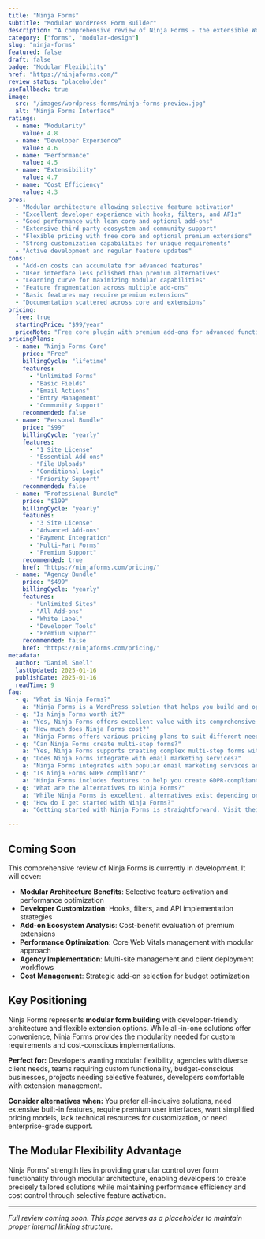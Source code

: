 ```yaml
---
title: "Ninja Forms"
subtitle: "Modular WordPress Form Builder"
description: "A comprehensive review of Ninja Forms - the extensible WordPress form plugin offering modular architecture, developer-friendly customization, and flexible add-on ecosystem for scalable form solutions."
category: ["forms", "modular-design"]
slug: "ninja-forms"
featured: false
draft: false
badge: "Modular Flexibility"
href: "https://ninjaforms.com/"
review_status: "placeholder"
useFallback: true
image:
  src: "/images/wordpress-forms/ninja-forms-preview.jpg"
  alt: "Ninja Forms Interface"
ratings:
  - name: "Modularity"
    value: 4.8
  - name: "Developer Experience"
    value: 4.6
  - name: "Performance"
    value: 4.5
  - name: "Extensibility"
    value: 4.7
  - name: "Cost Efficiency"
    value: 4.3
pros:
  - "Modular architecture allowing selective feature activation"
  - "Excellent developer experience with hooks, filters, and APIs"
  - "Good performance with lean core and optional add-ons"
  - "Extensive third-party ecosystem and community support"
  - "Flexible pricing with free core and optional premium extensions"
  - "Strong customization capabilities for unique requirements"
  - "Active development and regular feature updates"
cons:
  - "Add-on costs can accumulate for advanced features"
  - "User interface less polished than premium alternatives"
  - "Learning curve for maximizing modular capabilities"
  - "Feature fragmentation across multiple add-ons"
  - "Basic features may require premium extensions"
  - "Documentation scattered across core and extensions"
pricing:
  free: true
  startingPrice: "$99/year"
  priceNote: "Free core plugin with premium add-ons for advanced functionality"
pricingPlans:
  - name: "Ninja Forms Core"
    price: "Free"
    billingCycle: "lifetime"
    features:
      - "Unlimited Forms"
      - "Basic Fields"
      - "Email Actions"
      - "Entry Management"
      - "Community Support"
    recommended: false
  - name: "Personal Bundle"
    price: "$99"
    billingCycle: "yearly"
    features:
      - "1 Site License"
      - "Essential Add-ons"
      - "File Uploads"
      - "Conditional Logic"
      - "Priority Support"
    recommended: false
  - name: "Professional Bundle"
    price: "$199"
    billingCycle: "yearly"
    features:
      - "3 Site License"
      - "Advanced Add-ons"
      - "Payment Integration"
      - "Multi-Part Forms"
      - "Premium Support"
    recommended: true
    href: "https://ninjaforms.com/pricing/"
  - name: "Agency Bundle"
    price: "$499"
    billingCycle: "yearly"
    features:
      - "Unlimited Sites"
      - "All Add-ons"
      - "White Label"
      - "Developer Tools"
      - "Premium Support"
    recommended: false
    href: "https://ninjaforms.com/pricing/"
metadata:
  author: "Daniel Snell"
  lastUpdated: 2025-01-16
  publishDate: 2025-01-16
  readTime: 9
faq:
  - q: "What is Ninja Forms?"
    a: "Ninja Forms is a WordPress solution that helps you build and optimize your website with powerful features and excellent performance."
  - q: "Is Ninja Forms worth it?"
    a: "Yes, Ninja Forms offers excellent value with its comprehensive feature set, regular updates, and reliable support. It's a solid investment for serious WordPress users."
  - q: "How much does Ninja Forms cost?"
    a: "Ninja Forms offers various pricing plans to suit different needs. Check their official website for current pricing and special offers."
  - q: "Can Ninja Forms create multi-step forms?"
    a: "Yes, Ninja Forms supports creating complex multi-step forms with conditional logic and progress indicators."
  - q: "Does Ninja Forms integrate with email marketing services?"
    a: "Ninja Forms integrates with popular email marketing services and CRMs for seamless lead management."
  - q: "Is Ninja Forms GDPR compliant?"
    a: "Ninja Forms includes features to help you create GDPR-compliant forms with proper consent management and data handling."
  - q: "What are the alternatives to Ninja Forms?"
    a: "While Ninja Forms is excellent, alternatives exist depending on your specific needs. Consider your requirements for features, budget, and ease of use when comparing options."
  - q: "How do I get started with Ninja Forms?"
    a: "Getting started with Ninja Forms is straightforward. Visit their official website, choose a plan that fits your needs, and follow their setup documentation or tutorials."

---
```


## Coming Soon

This comprehensive review of Ninja Forms is currently in development. It will cover:

- **Modular Architecture Benefits**: Selective feature activation and performance optimization
- **Developer Customization**: Hooks, filters, and API implementation strategies
- **Add-on Ecosystem Analysis**: Cost-benefit evaluation of premium extensions
- **Performance Optimization**: Core Web Vitals management with modular approach
- **Agency Implementation**: Multi-site management and client deployment workflows
- **Cost Management**: Strategic add-on selection for budget optimization

## Key Positioning

Ninja Forms represents **modular form building** with developer-friendly architecture and flexible extension options. While all-in-one solutions offer convenience, Ninja Forms provides the modularity needed for custom requirements and cost-conscious implementations.

**Perfect for:** Developers wanting modular flexibility, agencies with diverse client needs, teams requiring custom functionality, budget-conscious businesses, projects needing selective features, developers comfortable with extension management.

**Consider alternatives when:** You prefer all-inclusive solutions, need extensive built-in features, require premium user interfaces, want simplified pricing models, lack technical resources for customization, or need enterprise-grade support.

## The Modular Flexibility Advantage

Ninja Forms' strength lies in providing granular control over form functionality through modular architecture, enabling developers to create precisely tailored solutions while maintaining performance efficiency and cost control through selective feature activation.

---

*Full review coming soon. This page serves as a placeholder to maintain proper internal linking structure.*